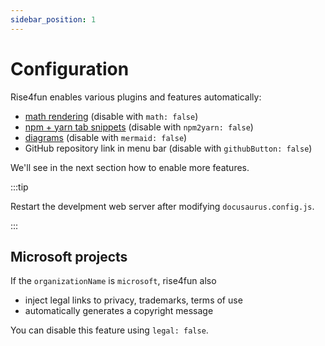 ```yaml
---
sidebar_position: 1
---
```


# Configuration

Rise4fun enables various plugins and features automatically:

- [math rendering](https://docusaurus.io/docs/markdown-features/math-equations) (disable with `math: false`)
- [npm + yarn tab snippets](https://docusaurus.io/docs/markdown-features/code-blocks#npm2yarn-remark-plugin) (disable with `npm2yarn: false`)
- [diagrams](https://docusaurus.io/docs/markdown-features/diagrams) (disable with `mermaid: false`)
- GitHub repository link in menu bar (disable with `githubButton: false`)

We'll see in the next section how to enable more features.

:::tip

Restart the develpment web server after modifying `docusaurus.config.js`.

:::

## Microsoft projects

If the `organizationName` is `microsoft`, rise4fun also

- inject legal links to privacy, trademarks, terms of use
- automatically generates a copyright message

You can disable this feature using `legal: false`.
